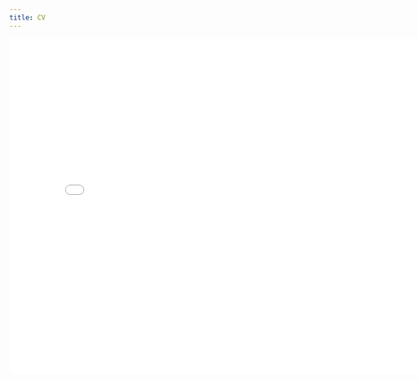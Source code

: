 ```yaml
---
title: CV
---
```


<embed src="files/nopersonalinfo_Jan2025EvannsMoralesCuadrado_CV.pdf" type="application/pdf" width=800 height=600/>